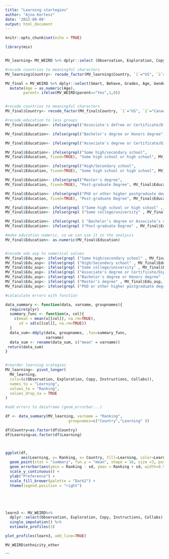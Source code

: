 ```yaml
---
title: "Learning startegies"
author: "Ajna Kertesz"
date: '2022-08-08'
output: html_document
---
```


```r
knitr::opts_chunk$set(echo = TRUE)
```

```r

library(mix)


MV_learning= MV_WEIRD %>% dplyr::select (Observation, Exploration, Copy, Instructions, Collabs, Country, PID, Education, )

#recode countries to meaningful characters
MV_learning$Country<- recode_factor(MV_learning$Country, `1`="US", `2`="Canada", `3`="UK", `4`="Australia", `5`="NZ")

MV_final = MV_WEIRD %>% dplyr::select(Smart, Behave, Grades, Age, Gender, Country, Video_Gender, parent, Education, PID, SES, Edu_asp, income_annual, occupation) %>%  
  mutate(Age = as.numeric(Age),
        parent= ifelse(MV_WEIRD$parent=="Yes",1,0))


#recode countries to meaningful characters
MV_final$Country<- recode_factor(MV_final$Country, `1`="US", `2`="Canada", `3`="UK", `4`="Australia", `5`="NZ")

#recode education to less groups
MV_final$Education<- ifelse(grepl("Associate's defree or Certificate/Diploma", MV_final$Education, fixed=TRUE), "Bachelor’s degree or Associate’s degree", MV_final$Education)

MV_final$Education<- ifelse(grepl("Bachelor's degree or Honors degree", MV_final$Education, fixed=TRUE), "Bachelor’s degree or Associate’s degree", MV_final$Education)

MV_final$Education<- ifelse(grepl("Associate's degree or Certificate/Diploma", MV_final$Education, fixed=TRUE), "Bachelor’s degree or Associate’s degree", MV_final$Education)

MV_final$Education<- ifelse(grepl("Some high/secondary school",
MV_final$Education, fixed=TRUE), "Some high school or high school", MV_final$Education)

MV_final$Education<- ifelse(grepl("High/Secondary school",
MV_final$Education, fixed=TRUE), "Some high school or high school", MV_final$Education)

MV_final$Education<- ifelse(grepl("Master's degree",
MV_final$Education, fixed=TRUE), "Post-graduate Degree", MV_final$Education)

MV_final$Education<- ifelse(grepl("PhD or other higher postgraduate degrees",
MV_final$Education, fixed=TRUE), "Post-graduate Degree", MV_final$Education)

MV_final$Education<- ifelse(grepl ("Some high school or high school" , MV_final$Education, fixed=TRUE),"1", MV_final$Education)
MV_final$Education<- ifelse(grepl ("Some college/university" , MV_final$Education, fixed=TRUE),"2", MV_final$Education)

MV_final$Education<- ifelse(grepl ( "Bachelor’s degree or Associate’s degree", MV_final$Education, fixed=TRUE),"3", MV_final$Education)
MV_final$Education<- ifelse(grepl ("Post-graduate Degree" , MV_final$Education, fixed=TRUE),"4", MV_final$Education)

#make education numeric, so we can use it in the analysis
MV_final$Education<- as.numeric(MV_final$Education)


#recode edu asp to numerical values
MV_final$Edu_asp<- ifelse(grepl ("Some high/secondary school" , MV_final$Edu_asp, fixed=TRUE),"1", MV_final$Edu_asp)
MV_final$Edu_asp<- ifelse(grepl ("High/Secondary school" , MV_final$Edu_asp, fixed=TRUE),"2", MV_final$Edu_asp)
MV_final$Edu_asp<- ifelse(grepl ("Some college/university" , MV_final$Edu_asp, fixed=TRUE),"3", MV_final$Edu_asp)
MV_final$Edu_asp<- ifelse(grepl ("Associate's degree or Certificate/Diploma" , MV_final$Edu_asp, fixed=TRUE),"4",MV_final$Edu_asp)
MV_final$Edu_asp<- ifelse(grepl ("Bachelor's degree or Honors degree" , MV_final$Edu_asp, fixed=TRUE),"5",MV_final$Edu_asp)
MV_final$Edu_asp<- ifelse(grepl ("Master's degree" , MV_final$Edu_asp, fixed=TRUE),"6",MV_final$Edu_asp)
MV_final$Edu_asp<- ifelse(grepl ("PhD or other higher postgraduate degrees" , MV_final$Edu_asp, fixed=TRUE),"6",MV_final$Edu_asp)

#calaculate errors with function

data_summary <- function(data, varname, groupnames){
  require(plyr)
  summary_func <- function(x, col){
    c(mean = mean(x[[col]], na.rm=TRUE),
      sd = sd(x[[col]], na.rm=TRUE))
  }
  data_sum<-ddply(data, groupnames, .fun=summary_func,
                  varname)
  data_sum <- rename(data_sum, c("mean" = varname))
 return(data_sum)
}


#reorder learning srategies
MV_learning<- pivot_longer(
  MV_learning,
  cols=(c(Observation, Exploration, Copy, Instructions, Collabs)),
  names_to = "Learning",
  values_to = "Ranking",
  values_drop_na = TRUE
)

#add errors to dataframe (geom_errorbar...)

df <- data_summary(MV_learning, varname = "Ranking",
                            groupnames=c("Country","Learning" ))

df$Country=as.factor(df$Country)
df$Learning=as.factor(df$Learning)



ggplot(df,
       aes(Learning, y= Ranking, x= Country, fill=Learning, color=Learning)) +
  geom_point(stat = "summary", fun.y = "mean", shape = 16, size =3, position=position_dodge(width=0.5)) +
  geom_errorbar(aes(ymin = Ranking - sd, ymax = Ranking + sd, width=0.5), linetype = "dotted", position=position_dodge(width=0.5))+
  scale_y_continuous() +
  ylab("Preference") +
  scale_fill_brewer(palette = "Dark2") +
  theme(legend.position = "right")
  




learn3 <- MV_WEIRD%>% 
  dplyr::select(Observation, Exploration, Copy, Instructions, Collabs) %>% 
  single_imputation() %>% 
  estimate_profiles(3)

plot_profiles(learn3, add_line=TRUE)

MV_WEIRD$ethnicity_other
```



```